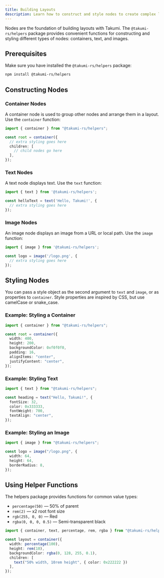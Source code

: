 ```yaml
---
title: Building Layouts
description: Learn how to construct and style nodes to create complex layouts.
---
```


Nodes are the foundation of building layouts with Takumi. The `@takumi-rs/helpers` package provides convenient functions for constructing and styling different types of nodes: containers, text, and images.

## Prerequisites

Make sure you have installed the `@takumi-rs/helpers` package:

```bash
npm install @takumi-rs/helpers
```

## Constructing Nodes

### Container Nodes

A container node is used to group other nodes and arrange them in a layout. Use the `container` function:

```typescript
import { container } from "@takumi-rs/helpers";

const root = container({
  // extra styling goes here
  children: [
    // child nodes go here
  ],
});
```

### Text Nodes

A text node displays text. Use the `text` function:

```typescript
import { text } from '@takumi-rs/helpers';

const helloText = text('Hello, Takumi!', {
  // extra styling goes here
});
```

### Image Nodes

An image node displays an image from a URL or local path. Use the `image` function:

```typescript
import { image } from '@takumi-rs/helpers';

const logo = image('/logo.png', {
  // extra styling goes here
});
```

## Styling Nodes

You can pass a style object as the second argument to `text` and `image`, or as properties to `container`. Style properties are inspired by CSS, but use camelCase or snake_case.

### Example: Styling a Container

```typescript
import { container } from "@takumi-rs/helpers";

const root = container({
  width: 400,
  height: 200,
  backgroundColor: 0xf0f0f0,
  padding: 16,
  alignItems: "center",
  justifyContent: "center",
});
```

### Example: Styling Text

```typescript
import { text } from "@takumi-rs/helpers";

const heading = text("Hello, Takumi!", {
  fontSize: 32,
  color: 0x333333,
  fontWeight: 700,
  textAlign: "center",
});
```

### Example: Styling an Image

```typescript
import { image } from "@takumi-rs/helpers";

const logo = image("/logo.png", {
  width: 64,
  height: 64,
  borderRadius: 8,
});
```

## Using Helper Functions

The helpers package provides functions for common value types:

- `percentage(50)` — 50% of parent
- `rem(2)` — x2 root font size
- `rgb(255, 0, 0)` — Red
- `rgba(0, 0, 0, 0.5)` — Semi-transparent black

```typescript
import { container, text, percentage, rem, rgba } from "@takumi-rs/helpers";

const layout = container({
  width: percentage(100),
  height: rem(10),
  backgroundColor: rgba(0, 128, 255, 0.1),
  children: [
    text("50% width, 10rem height", { color: 0x222222 })
  ],
});
```


